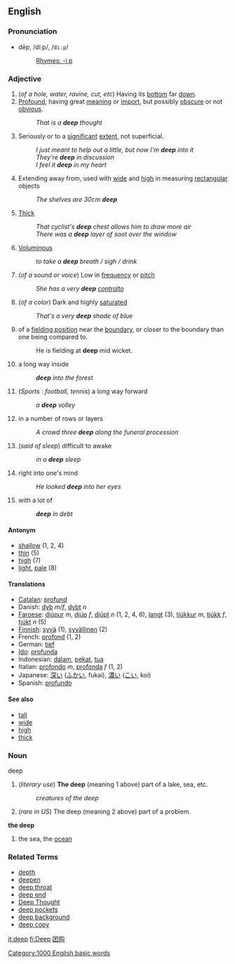 ==English==
===Pronunciation===
*dēp, /diːp/, /<tt>di:p</tt>/
*:[[Rhymes:English:-iːp|Rhymes: -iːp]]

===Adjective===
#(''of a hole, water, ravine, cut, etc'') Having its [[bottom]] far [[down]].
#[[Profound]], having great [[meaning]] or [[import]], but possibly [[obscure]] or not [[obvious]].
#: ''That is a '''deep''' thought''
# Seriously or to a [[significant]] [[extent]], not superficial.
#: ''I just meant to help out a little, but now I'm '''deep''' into it''
#: ''They're '''deep''' in discussion''
#: ''I feel it '''deep''' in my heart''
# Extending away from, used with [[wide]] and [[high]] in measuring [[rectangular]] objects
#: ''The shelves are 30cm '''deep'''''
# [[Thick]]
#: ''That cyclist's '''deep''' chest allows him to draw more air''
#: ''There was a '''deep''' layer of soot over the window''
# [[Voluminous]]
#: ''to take a '''deep''' breath / sigh / drink''
# (''of a sound or voice'') Low in [[frequency]] or [[pitch]]
#: ''She has a very '''deep''' [[contralto]]''
# (''of a color'') Dark and highly [[saturated]]
#: ''That's a very '''deep''' shade of blue''
# {{cricket}} of a [[fielding position]] near the [[boundary]], or closer to the boundary than one being compared to.
#: He is fielding at '''deep''' mid wicket.
# a long way inside
#: '''''deep''' into the forest''
# (''Sports : football, tennis'') a long way forward
#: ''a '''deep''' volley''
# in a number of rows or layers
#: ''A crowd three '''deep''' along the funeral procession''
# (''said of sleep'') difficult to awake
#: ''in a '''deep''' sleep''
# right into one's mind
#: ''He looked '''deep''' into her eyes''
# with a lot of
#: '''''deep''' in debt''

====Antonym====
*[[shallow]] (1, 2, 4)
*[[thin]] (5)
*[[high]] (7)
*[[light]], [[pale]] (8)


====Translations====
*[[Catalan]]: [[profund]]
*Danish: [[dyb]] ''m''/''f'', [[dybt]] ''n''
*[[Faroese]]: [[djúpur]] ''m'', [[djúp]] ''f'', [[djúpt]] ''n'' (1, 2, 4, 6), [[langt]] (3), [[tjúkkur]] ''m'', [[tjúkk]] ''f'', [[tjúkt]] ''n'' (5) 
*[[Finnish]]: [[syvä]] (1), [[syvällinen]] (2)
*French: [[profond]] (1, 2)
*German: [[tief]]
*[[Ido]]: [[profunda]]
*Indonesian: [[dalam]], [[pekat]], [[tua]]
*Italian: [[profondo]] ''m'', [[profonda]] ''f'' (1, 2)
*Japanese: [[深い]] ([[ふかい]], fukai), [[濃い]] ([[こい]], koi)
*Spanish: [[profundo]]

====See also====
*[[tall]]
*[[wide]]
*[[high]]
*[[thick]]

===Noun===
deep

# (''literary use'') '''The deep''' (meaning 1 above) part of a lake, sea, etc.
#: ''creatures of the deep''
# (''rare in US'') The deep (meaning 2 above) part of a problem.

'''the deep'''
#the sea, the [[ocean]]

=== Related Terms ===

* [[depth]]
* [[deepen]]
* [[deep throat]]
* [[deep end]]
* [[Deep Thought]]
* [[deep pockets]]
* [[deep background]]
* [[deep copy]]

[[it:deep]]
[[fi:Deep]]
[[Category:1000 English basic words]]
[http://www.funasia.cn/ 团购]